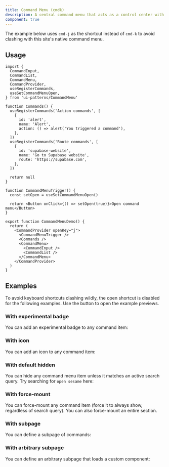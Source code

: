 ```yaml
---
title: Command Menu (cmdk)
description: A central command menu that acts as a control center with searchable actions.
component: true
---
```


The example below uses `cmd-j` as the shortcut instead of `cmd-k` to avoid clashing with this site's native command menu.

<ComponentPreview name="commandmenu-demo" peekCode wide />

## Usage

```tsx
import {
  CommandInput,
  CommandList,
  CommandMenu,
  CommandProvider,
  useRegisterCommands,
  useSetCommandMenuOpen,
} from 'ui-patterns/CommandMenu'
```

```tsx
function Commands() {
  useRegisterCommands('Action commands', [
    {
      id: 'alert',
      name: 'Alert',
      action: () => alert('You triggered a command'),
    },
  ])
  useRegisterCommands('Route commands', [
    {
      id: 'supabase-website',
      name: 'Go to Supabase website',
      route: 'https://supabase.com',
    },
  ])

  return null
}

function CommandMenuTrigger() {
  const setOpen = useSetCommandMenuOpen()

  return <Button onClick={() => setOpen(true)}>Open command menu</Button>
}

export function CommandMenuDemo() {
  return (
    <CommandProvider openKey="j">
      <CommandMenuTrigger />
      <Commands />
      <CommandMenu>
        <CommandInput />
        <CommandList />
      </CommandMenu>
    </CommandProvider>
  )
}
```

## Examples

To avoid keyboard shortcuts clashing wildly, the open shortcut is disabled for the following examples. Use the button to open the example previews.

### With experimental badge

You can add an experimental badge to any command item:

<ComponentPreview name="commandmenu-badge" />

### With icon

You can add an icon to any command item:

<ComponentPreview name="commandmenu-icon" />

### With default hidden

You can hide any command menu item unless it matches an active search query. Try searching for `open sesame` here:

<ComponentPreview name="commandmenu-hidden" />

### With force-mount

You can force-mount any command item (force it to always show, regardless of search query). You can also force-mount an entire section.

<ComponentPreview name="commandmenu-force" />

### With subpage

You can define a subpage of commands:

<ComponentPreview name="commandmenu-subpage" />

### With arbitrary subpage

You can define an arbitrary subpage that loads a custom component:

<ComponentPreview name="commandmenu-subpage-custom" />
